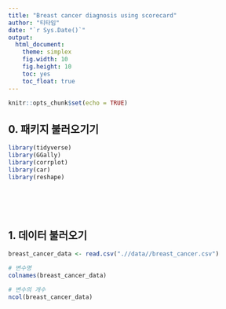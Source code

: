 ```yaml
---
title: "Breast cancer diagnosis using scorecard"
author: "티타임"
date: "`r Sys.Date()`"
output: 
  html_document:
    theme: simplex
    fig.width: 10
    fig.height: 10
    toc: yes
    toc_float: true
---
```


```r
knitr::opts_chunk$set(echo = TRUE)
```

## 0. 패키지 불러오기기
```r
library(tidyverse)
library(GGally)
library(corrplot)
library(car)
library(reshape)
```

<br><br><br>

## 1. 데이터 불러오기
```r
breast_cancer_data <- read.csv(".//data//breast_cancer.csv")

# 변수명
colnames(breast_cancer_data)

# 변수의 개수
ncol(breast_cancer_data)
```

